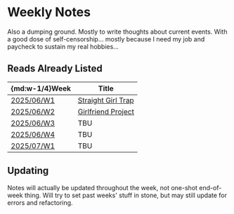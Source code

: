 #   Weekly Notes

Also a dumping ground.
Mostly to write thoughts about current events.
With a good dose of self-censorship...
mostly because I need my job and paycheck to sustain my real hobbies...

##  Reads Already Listed

|  \{md:w-1/4\}Week  |  Title  |
|  ----  |  ----  |
|  [2025/06/W1](/2025/06/w1)  |  [Straight Girl Trap](https://tapas.io/series/straight-girl-trap/)  |
|  [2025/06/W2](/2025/06/w2)  |  [Girlfriend Project](https://tapas.io/series/the-girlfriend-project/info)  |
|  [2025/06/W3](/2025/06/w3)  |  TBU  |
|  [2025/06/W4](/2025/06/w4)  |  TBU  |
|  [2025/07/W1](/2025/07/w1)  |  TBU  |

##  Updating

Notes will actually be updated throughout the week, not one-shot end-of-week thing.
Will try to set past weeks' stuff in stone, but may still update for errors and refactoring.